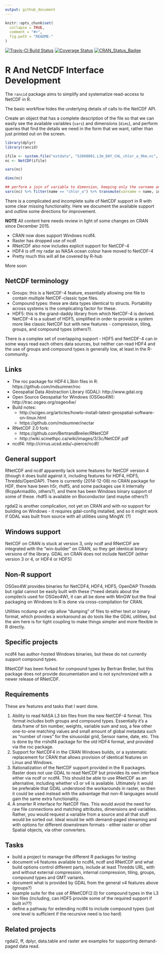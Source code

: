 ```yaml
---
output: github_document
---
```


<!-- README.md is generated from README.Rmd. Please edit that file -->

```r
knitr::opts_chunk$set(
  collapse = TRUE,
  comment = "#>",
  fig.path = "README-"
)
```

[![Travis-CI Build Status](https://travis-ci.org/mdsumner/rancid.svg?branch=master)](https://travis-ci.org/mdsumner/rancid)
[![Coverage Status](https://img.shields.io/codecov/c/github/mdsumner/rancid/master.svg)](https://codecov.io/github/mdsumner/rancid?branch=master)
[![CRAN_Status_Badge](http://www.r-pkg.org/badges/version/rancid)](https://cran.r-project.org/package=rancid)


# R And NetCDF Interface Development

The `rancid` package aims to simplify and systematize read-access to NetCDF in R. 

The basic workflow hides the underlying details of calls to the NetCDF API. 

Create an object that has a complete description of the file so that we can easily see the available variables (`vars`) and dimensions (`dims`), and perform queries that find the details we need in the form that we want, rather than just printed out on the screen. 

```r
library(dplyr)
library(rancid)

ifile <- system.file("extdata", "S2008001.L3m_DAY_CHL_chlor_a_9km.nc", package = "rancid")
nc <- NetCDF(ifile)
```


```r
vars(nc)

dims(nc)

## perform a join of variable to dimension, keeping only the varname and id
vars(nc) %>% filter(name == "chlor_a") %>% transmute(varname = name, id) %>%  inner_join(nc$vardim, "id") %>% inner_join(dims(nc), c("dimids" = "id"))
```
<!--
```r
We can use this to build tools for simplified access, maybe.
getvar3d <- function(filename, varname) {
  meta <- NetCDF(filename)
  v <- vars(meta) %>% filter(name == varname) 
  dd <- v %>% transmute(varname = name, id) %>%  inner_join(meta$vardim, "id") %>% inner_join(dims(meta), c("dimids" = "id")) ## order by v list
  typ <- list(float = numeric, double = numeric, int = integer)[[v$prec]]
  val <- typ(1)
  var <- array(val, c(dd$len, nrow(meta$file)))
  for (ii in seq(nrow(meta$file))) {
    var[,,ii] <- ncdf4::ncvar_get(ncdf4::open_nc(meta$file$filename[ii]), varname)
  }
  
}
```
-->

There is a complicated and incomplete suite of NetCDF support in R with some clear missing functionality. Here we document the available support and outline some directions for improvement. 


**NOTE** All content here needs review in light of some changes on CRAN since December 2015. 

* CRAN now does support Windows ncdf4. 
* Raster has dropped use of ncdf. 
* RNetCDF also now includes explicit support for NetCDF-4
* HDF4 is off my radar as NASA ocean colour have moved to NetCDF-4
* Pretty much this will all be covered by R-hub

More soon 


## NetCDF terminology

* Groups: this is a NetCDF-4 feature, essentially allowing one file to contain multiple NetCDF-classic type files. 
* Compound types:  these are data types identical to structs. Portability across systems is the complicating factor for these. 
* HDF5:  this is the grand-daddy library from which NetCDF-4 is derived. NetCDF-4 is a subset of HDF5, simplified in order to provide a system more like classic NetCDF but with new features - compression, tiling, groups, and compound types (others?). 

There is a complex set of overlapping support - HDF5 and NetCDF-4 can in some ways read each others data sources, but neither can read HDF4 and the use of groups and compound types is generally low, at least in the R-community. 


## Links

* The roc package for HDF4 L3bin files in R: https://github.com/mdsumner/roc
* Geospatial Data Abstraction Library (GDAL): http://www.gdal.org
* Open Source Geospatial for Windows (OSGeo4W): http://trac.osgeo.org/osgeo4w/
* Build notes: 
  + http://scigeo.org/articles/howto-install-latest-geospatial-software-on-linux.html 
  + https://github.com/mdsumner/nectar
* RNetCDF 2.0 fork: 
  + https://github.com/BertrandBrelier/RNetCDF 
  + http://wiki.scinethpc.ca/wiki/images/3/3c/NetCDF.pdf
* ncdf4: http://cirrus.ucsd.edu/~pierce/ncdf/


## General support



RNetCDF and ncdf apparently lack some features for NetCDF version 4 (though it does build against it, including features for HDF4, HDF5, Thredds/OpenDAP). 
There is currently (2014-12-08) no CRAN package for HDF, there have been h5r, rhdf5, and some packages use it internally (RcppArmadillo, others?), and there has been Windows binary support of some of these. rhdf5 is available on Bioconductor (and maybe others?)

rgdal2 is another complication, not yet on CRAN and with no support for building on Windows - it requires gdal-config installed, and so it might work if GDAL was built from source with all utilities using MingW. (?)

## Windows support 

NetCDF on CRAN is stuck at version 3, only ncdf and RNetCDF are integrated with the "win-builder" on CRAN, so they get identical binary versions of the library. GDAL on CRAN does not include NetCDF (either version 3 or 4, or HDF4 or HDF5)

## Non-R support

OSGeo4W provides binaries for NetCDF4, HDF4, HDF5, OpenDAP Thredds but rgdal cannot be easily built with these (*need details about the compiler/s used for OSGeo4W), it can all be done with MinGW but the final packaging on Windows to R is done via cross-compilation for CRAN. 

Utilities ncdump and vdp allow "dumping" of files to either text or binary format, which provides a workaround as do tools like the GDAL utilities, but the aim here is for tight coupling to make things simpler and more flexible in R directly. 

## Specific projects

ncdf4 has author-hosted Windows binaries, but these do not currently support compound types. 

RNetCDF has been forked for compound types by Bertran Brelier, but this package does not provide documentation and is not synchronized with a newer release of RNetCDF. 

## Requirements 

These are features and tasks that I want done. 

1. Ability to read NASA L3 bin files from the new NetCDF-4 format. This format includes both groups and compound types. Essentially it's a data.frame of bin number, weights, variable sum and ssq, a few other one-to-one matching values and small amount of global metadata such as "number of rows" for the sinusoidal grid, Sensor name, date, etc. This is done by the rrshdf4 package for the old HDF4 format, and provided via the roc package. 
2. Support for NetCDF4 in the CRAN Windows builds, or a systematic replacement for CRAN that allows provision of identical features on Linux and Windows. 
3. Rationalization of the NetCDF support provided in the R packages. Raster does not use GDAL to read NetCDF but provides its own interface either via ncdf or ncdf4. This should be able to use RNetCDF as an alternative, including whether v3 or v4 is available. Ultimately it would be preferable that GDAL understood the workarounds in raster, so then it could be used instead with the advantage that non-R languages would gain the same extra functionality. 
4. A smarter R interface for NetCDF files. This would avoid the need for raw file connections and matching attributes, dimensions and variables. Rather, you would request a variable from a source and all that stuff would be sorted out. Ideal would be with demand-paged streaming and with options for different downstream formats - either raster or other Spatial objects, via other converters. 

## Tasks

- build a project to manage the different R packages for testing 
- document v4 features available to ncdf4, ncdf and RNetCDF and what build options control different parts, include at least Thredds URL, with and without external compression, internal compression, tiling, groups, compound types and GMT variants. 
- document what is provided by GDAL from the general v4 features above (groups?)
- example suite for the use of RNetCDF(2.0) for compound types in the L3 bin files (including, can HDF5 provide some of the required support if built in??)
- define a pathway for extending ncdf4 to include compound types (just one level is sufficient if the recursive need is too hard)



## Related projects

rgdal2, ff, dplyr, data.table and raster are examples for supporting demand-paged data read. 

